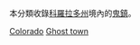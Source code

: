 {{Commons category|Ghost towns in Colorado}}
本分類收錄[[科羅拉多州|科羅拉多州]]境內的[[鬼鎮|鬼鎮]]。
{{GeoGroup}}

[[Category:美國各州鬼鎮|Colorado]]
[[Category:科羅拉多州聚居故地|Ghost town]]